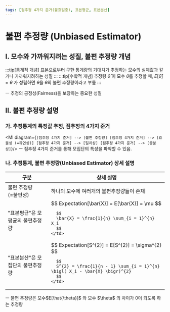 ```yaml
---
tags: [점추정 4가지 준거(불효일충), 표본평균, 표본분산]
---
```



# 불편 추정량 (Unbiased Estimator)


## I. 모수와 가까워지려는 성질, 불편 추정량 개념
:::tip[통계적 개념]
표본으로부터 구한 통계량의 기대치가 추정하는 모수의 실제값과 같거나 가까워지려하는 성질
:::
:::tip[수학적 개념]
추정량 $\hat{\theta}$ 이 모수 ${\theta}$를 추정할 때, ${E[\hat\theta]=\theta}$ 가 성립하면 $\hat{\theta}$을 ${\theta}$의 불편 추정량이라고 부름
:::

ㅡ 추정의 공정성(Fairness)을 보장하는 중요한 성질


## II. 불편 추정량 설명
### 가. 추정통계의 특정값 추정, 점추정의 4가지 준거
<Ml diagram={`
  [점추정 4가지 준거] --> [불편
  추정량]
  [점추정 4가지 준거] --> [효율성
  (=유연성)]
  [점추정 4가지 준거] --> [일치성]
  [점추정 4가지 준거] --> [충분성]
`}/>
ㅡ 점추정 4가지 준거를 통해 모집단의 특성을 파악할 수 있음.

### 나. 추정통계, 불편 추정량(Unbiased Estimator) 상세 설명
<Table width={[300, 700]}>
  <thead>
  <tr>
    <th>구분</th>
    <th>상세 설명</th>
  </tr>
  </thead>
  <tbody>
  <tr>
    <td>불편 추정량<br/>(=불편성)</td>
    <td>하나의 모수에 여러개의 불편추정량들이 존재</td>
  </tr>
  <tr>
    <td>"표본평균"은 모평균의 불편추정량</td>
    <td>
      $$
      Expectation[\bar{X}] = E[\bar{X}] = \mu
      $$

      $$
      \bar{X} = \frac{1}{n} \sum_{i = 1}^{n} X_i
      $$
    </td>
  </tr>
  <tr>
    <td>"표본분산"은 모집단의 불편추정량</td>
    <td>
      $$
      Expectation[S^{2}] = E[S^{2}] = \sigma^{2}
      $$

      $$
      S^{2} = \frac{1}{n - 1} \sum_{i = 1}^{n} \bigl( X_i - \bar{X} \bigr)^{2}
      $$
    </td>
  </tr>
  </tbody>
</Table>
ㅡ 불편 추정량은 모수$E[\hat{\theta}]$ 와 모수 $\theta$ 의 차이가 0이 되도록 하는 추정량
